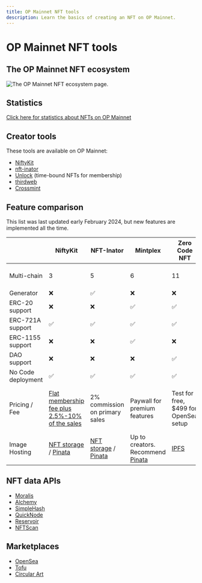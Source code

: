 ```yaml
---
title: OP Mainnet NFT tools
description: Learn the basics of creating an NFT on OP Mainnet.
---
```



# OP Mainnet NFT tools

## The OP Mainnet NFT ecosystem

![The OP Mainnet NFT ecosystem page.](/img/guides/app-developers/OP-NFT-Ecosystem.jpg)

## Statistics

[Click here for statistics about NFTs on OP Mainnet](https://dune.com/oplabspbc/optimism-nft-secondary-marketplaces)

## Creator tools

These tools are available on OP Mainnet:

*   [NiftyKit](https://niftykit.com/)
*   [nft-inator](https://nft-inator.com/)
*   [Unlock](https://unlock-protocol.com/) (time-bound NFTs for membership)
*   [thirdweb](https://thirdweb.com/?utm_source=opdocs\&utm_medium=docs)
*   [Crossmint](https://crossmint.com/?utm_source=backlinks\&utm_medium=docs\&utm_campaign=optimism)

## Feature comparison

<Info>
This list was last updated early February 2024, but new features are implemented all the time.
</Info>

|                    | NiftyKit                                                                   | NFT-Inator                                                                | Mintplex                                                      | Zero Code NFT                         | thirdweb                                                                                                            | Crossmint                                                                                                                                                                         |
| ------------------ | -------------------------------------------------------------------------- | ------------------------------------------------------------------------- | ------------------------------------------------------------- | ------------------------------------- | ------------------------------------------------------------------------------------------------------------------- | --------------------------------------------------------------------------------------------------------------------------------------------------------------------------------- |
| Multi-chain        | 3                                                                          | 5                                                                         | 6                                                             | 11                                    | 2500+ [(all EVM chains)](https://thirdweb.com/dashboard/infrastructure/rpc-edge?utm_source=opdocs\&utm_medium=docs) | 9                                                                                                                                                                                 |
| Generator          | ❌                                                                          | ✅                                                                         | ❌                                                             | ❌                                     | ❌                                                                                                                   | ❌                                                                                                                                                                                 |
| ERC-20   support   | ❌                                                                          | ❌                                                                         | ✅                                                             | ✅                                     | ✅                                                                                                                   | ❌                                                                                                                                                                                 |
| ERC-721A support   | ✅                                                                          | ✅                                                                         | ✅                                                             | ✅                                     | ✅                                                                                                                   | ✅                                                                                                                                                                                 |
| ERC-1155 support   | ❌                                                                          | ❌                                                                         | ✅                                                             | ❌                                     | ✅                                                                                                                   | ✅                                                                                                                                                                                 |
| DAO support        | ❌                                                                          | ❌                                                                         | ❌                                                             | ✅                                     | ✅                                                                                                                   | ❌                                                                                                                                                                                 |
| No Code deployment | ✅                                                                          | ✅                                                                         | ✅                                                             | ✅                                     | ✅                                                                                                                   | ✅                                                                                                                                                                                 |
| Pricing / Fee      | [Flat membership fee plus 2.5%-10% of the sales](https://app.niftykit.com) | 2% commission on primary sales                                            | Paywall for premium features                                  | Test for free, $499 for OpenSea setup | See the [pricing page](https://thirdweb.com/pricing) for more details                                               | [Mint API Pricing](https://docs.crossmint.com/docs/pricing?utm_source=backlinks\&utm_medium=docs\&utm_campaign=optimism). NFT Checkouts free for seller (Unlimited transactions). |
| Image Hosting      | [NFT storage](https://nft.storage/) / [Pinata](https://www.pinata.cloud/)  | [NFT storage](https://nft.storage/) / [Pinata](https://www.pinata.cloud/) | Up to creators. Recommend [Pinata](https://www.pinata.cloud/) | [IPFS](https://ipfs.tech/)            | [IPFS](https://ipfs.tech/)                                                                                          | [IPFS](https://ipfs.tech/) and [Arweave](https://www.arweave.org/).                                                                                                               |

## NFT data APIs

*   [Moralis](https://docs.moralis.io/web3-data-api/evm/reference/nft-api?utm_source=op-docs\&utm_medium=partner-docs)
*   [Alchemy](https://docs.alchemy.com/reference/nft-api-quickstart)
*   [SimpleHash](https://simplehash.com/)
*   [QuickNode](https://www.quicknode.com/nft-api)
*   [Reservoir](https://docs.reservoir.tools/reference/optimism)
*   [NFTScan](https://docs.nftscan.com/reference/evm/get-nfts-by-account)

## Marketplaces

*   [OpenSea](https://opensea.io/rankings?chain=optimism)
*   [Tofu](https://tofunft.com/optimism)
*   [Circular Art](https://www.circularart.xyz/)
